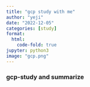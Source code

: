 ```yaml
---
title: "gcp study with me"
author: "yeji"
date: "2022-12-05"
categories: [study]
format:
  html:
    code-fold: true
jupyter: python3
image: "gcp.png"
---
```



### gcp-study and summarize


